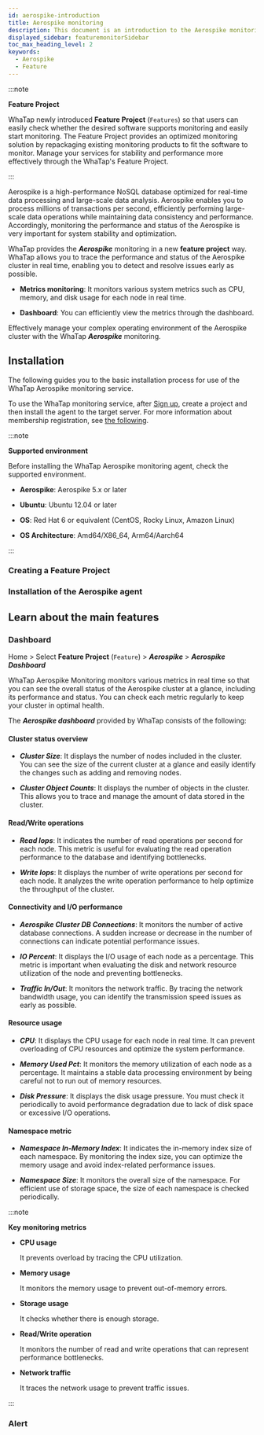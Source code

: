 ```yaml
---
id: aerospike-introduction
title: Aerospike monitoring
description: This document is an introduction to the Aerospike monitoring product.
displayed_sidebar: featuremonitorSidebar
toc_max_heading_level: 2
keywords:
  - Aerospike
  - Feature
---
```



:::note

**Feature Project**<ScrollToLink anchor='feature-project' />

WhaTap newly introduced **Feature Project** (<code class='Features'>Features</code>) so that users can easily check whether the desired software supports monitoring and easily start monitoring. The Feature Project provides an optimized monitoring solution by repackaging existing monitoring products to fit the software to monitor. Manage your services for stability and performance more effectively through the WhaTap's Feature Project. 

:::

Aerospike is a high-performance NoSQL database optimized for real-time data processing and large-scale data analysis. Aerospike enables you to process millions of transactions per second, efficiently performing large-scale data operations while maintaining data consistency and performance. Accordingly, monitoring the performance and status of the Aerospike is very important for system stability and optimization.

WhaTap provides the ***Aerospike*** monitoring in a new **feature project** way. WhaTap allows you to trace the performance and status of the Aerospike cluster in real time, enabling you to detect and resolve issues early as possible.

- **Metrics monitoring**: It monitors various system metrics such as CPU, memory, and disk usage for each node in real time.

- **Dashboard**: You can efficiently view the metrics through the dashboard.

Effectively manage your complex operating environment of the Aerospike cluster with the WhaTap ***Aerospike*** monitoring. 

## Installation

The following guides you to the basic installation process for use of the WhaTap Aerospike monitoring service. 

To use the WhaTap monitoring service, after [Sign up](https://www.whatap.io/en/signup/), create a project and then install the agent to the target server. For more information about membership registration, see [the following](../account/account-manage). 

:::note 

**Supported environment**<ScrollToLink anchor='aerospike-supported-env' />

Before installing the WhaTap Aerospike monitoring agent, check the supported environment. 

- **Aerospike**: Aerospike 5.x or later 

- **Ubuntu**: Ubuntu 12.04 or later

- **OS**: Red Hat 6 or equivalent (CentOS, Rocky Linux, Amazon Linux)

- **OS Architecture**: Amd64/X86_64, Arm64/Aarch64

:::

### Creating a Feature Project


<CreateFeature />

### Installation of the Aerospike agent

<InstallFeature name='Aerospike Agent Installation' />

## Learn about the main features

### Dashboard

Home > Select **Feature Project** (<code class='Features'>Feature</code>) > ***Aerospike*** > ***Aerospike Dashboard***

WhaTap Aerospike Monitoring monitors various metrics in real time so that you can see the overall status of the Aerospike cluster at a glance, including its performance and status. You can check each metric regularly to keep your cluster in optimal health. 

The ***Aerospike dashboard*** provided by WhaTap consists of the following: 

#### Cluster status overview

- ***Cluster Size***: It displays the number of nodes included in the cluster. You can see the size of the current cluster at a glance and easily identify the changes such as adding and removing nodes.

- ***Cluster Object Counts***: It displays the number of objects in the cluster. This allows you to trace and manage the amount of data stored in the cluster.

#### Read/Write operations

- ***Read Iops***: It indicates the number of read operations per second for each node. This metric is useful for evaluating the read operation performance to the database and identifying bottlenecks.

- ***Write Iops***: It displays the number of write operations per second for each node. It analyzes the write operation performance to help optimize the throughput of the cluster.

#### Connectivity and I/O performance

- ***Aerospike Cluster DB Connections***: It monitors the number of active database connections. A sudden increase or decrease in the number of connections can indicate potential performance issues.

- ***IO Percent***: It displays the I/O usage of each node as a percentage. This metric is important when evaluating the disk and network resource utilization of the node and preventing bottlenecks.

- ***Traffic In/Out***: It monitors the network traffic. By tracing the network bandwidth usage, you can identify the transmission speed issues as early as possible.

#### Resource usage

- ***CPU***: It displays the CPU usage for each node in real time. It can prevent overloading of CPU resources and optimize the system performance.

- ***Memory Used Pct***: It monitors the memory utilization of each node as a percentage. It maintains a stable data processing environment by being careful not to run out of memory resources.

- ***Disk Pressure***: It displays the disk usage pressure. You must check it periodically to avoid performance degradation due to lack of disk space or excessive I/O operations.

#### Namespace metric

- ***Namespace In-Memory Index***: It indicates the in-memory index size of each namespace. By monitoring the index size, you can optimize the memory usage and avoid index-related performance issues.

- ***Namespace Size***: It monitors the overall size of the namespace. For efficient use of storage space, the size of each namespace is checked periodically.

:::note 

**Key monitoring metrics**

- **CPU usage** 

    It prevents overload by tracing the CPU utilization.

- **Memory usage** 

    It monitors the memory usage to prevent out-of-memory errors.

- **Storage usage** 

    It checks whether there is enough storage.

- **Read/Write operation** 

    It monitors the number of read and write operations that can represent performance bottlenecks.

- **Network traffic** 

    It traces the network usage to prevent traffic issues.

:::

### Alert

<AlertFeature name='Aerospike' />
